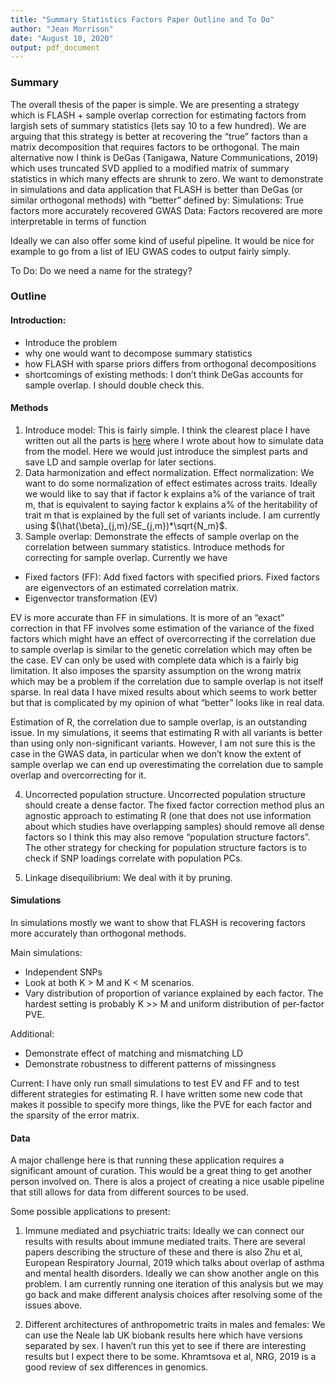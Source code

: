 ```yaml
---
title: "Summary Statistics Factors Paper Outline and To Do"
author: "Jean Morrison"
date: "August 10, 2020"
output: pdf_document
---
```


### Summary


The overall thesis of the paper is simple. We are presenting a strategy which is FLASH + sample overlap correction for estimating factors from largish sets of summary statistics (lets say 10 to a few hundred). We are arguing that this strategy is better at recovering the "true" factors than a matrix decomposition that requires factors to be orthogonal. The main alternative now I think is DeGas (Tanigawa, Nature Communications, 2019) which uses truncated SVD applied to a modified matrix of summary statistics in which many effects are shrunk to zero. We want to demonstrate in simulations and data application that FLASH is better than DeGas (or similar orthogonal methods) with "better" defined by:
Simulations: True factors more accurately recovered
GWAS Data: Factors recovered are more interpretable in terms of function

Ideally we can also offer some kind of useful pipeline. It would be nice for example to go from a list of IEU GWAS codes to output fairly simply.

To Do: Do we need a name for the strategy?

### Outline

#### Introduction: 
  
  + Introduce the problem
  +  why one would want to decompose summary statistics
  + how FLASH with sparse priors differs from orthogonal decompositions
  + shortcomings of existing methods: I don't think DeGas accounts for sample overlap. I should double check this.
  

#### Methods
  
  1.  Introduce model: This is fairly simple. I think the clearest place I have written out all the parts is [here](simulating_data.html) where I wrote about how to simulate data from the model. Here we would just introduce the simplest parts and save LD and sample overlap for later sections.
  2. Data harmonization and effect normalization. 
    Effect normalization: We want to do some normalization of effect estimates across traits. Ideally we would like to say that if factor k explains a% of the variance of trait m, that is equivalent to saying factor k explains a% of the heritability of trait m that is explained by the full set of variants include. I am currently using $(\hat{\beta}_{j,m}/SE_{j,m})*\sqrt{N_m}$. 
  3. Sample overlap: Demonstrate the effects of sample overlap on the correlation between summary statistics. Introduce methods for correcting for sample overlap. Currently we have 
  
  + Fixed factors (FF): Add fixed factors with specified priors. Fixed factors are eigenvectors of an estimated correlation matrix.
  + Eigenvector transformation  (EV)
  
  EV is more accurate than FF in simulations. It is more of an "exact" correction in that FF involves some estimation of the variance of the fixed factors which might have an effect of overcorrecting if the correlation due to sample overlap is similar to the genetic correlation which may often be the case. EV can only be used with complete data which is a fairly big limitation. It also imposes the sparsity assumption on the wrong matrix which may be a problem if the correlation due to sample overlap is not itself sparse. In real data I have mixed results about which seems to work better but that is complicated by my opinion of what "better" looks like in real data. 
  
  Estimation of R, the correlation due to sample overlap, is an outstanding issue. In my simulations, it seems that estimating R with all variants is better than using only non-significant variants. However, I am not sure this is the case in the GWAS data, in particular when we don't know the extent of sample overlap we can end up overestimating the correlation due to sample overlap and overcorrecting for it.
  
  4. Uncorrected population structure. Uncorrected population structure should create a dense factor. The fixed factor correction method plus an agnostic approach to estimating R (one that does not use information about which studies have overlapping samples) should remove all dense factors so I think this may also remove "population structure factors". The other strategy for checking for population structure factors is to check if SNP loadings correlate with population PCs.
  
  5. Linkage disequilibrium: We deal with it by pruning.
  
#### Simulations

In simulations mostly we want to show that FLASH is recovering factors more accurately than orthogonal methods.

Main simulations:

+ Independent SNPs
+ Look at both K > M and K < M scenarios. 
+ Vary distribution of proportion of variance explained by each factor. The hardest setting is probably K >> M and uniform distribution of per-factor PVE.

Additional:

+ Demonstrate effect of matching and mismatching LD
+ Demonstrate robustness to different patterns of missingness

Current: I have only run small simulations to test EV and FF and to test different strategies for estimating R. I have written some new code that makes it possible to specify more things, like the PVE for each factor and the sparsity of the error matrix.

#### Data
  A major challenge here is that running these application requires a significant amount of curation. This would be a great thing to get another person involved on. There is alos a project of creating a nice usable pipeline that still allows for data from different sources to be used.
  
  Some possible applications to present: 
  
  1. Immune mediated and psychiatric traits: Ideally we can connect our results with results about immune mediated traits. There are several papers describing the structure of these and there is also Zhu et al, European Respiratory Journal, 2019 which talks about overlap of asthma and mental health disorders. Ideally we can show another angle on this problem. I am currently running one iteration of this analysis but we may go back and make different analysis choices after resolving some of the issues above.
  
  2. Different architectures of anthropometric traits in males and females: We can use the Neale lab UK biobank results here which have versions separated by sex. I haven't run this yet to see if there are interesting results but I expect there to be some. Khramtsova et al, NRG, 2019 is a good review of sex differences in genomics.


